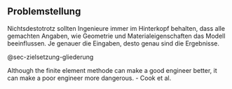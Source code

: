 ## Problemstellung {#sec-problemstellung}

Nichtsdestotrotz sollten Ingenieure immer im Hinterkopf behalten, dass alle gemachten Angaben, wie Geometrie und Materialeigenschaften das Modell beeinflussen. Je genauer die Eingaben, desto genau sind die Ergebnisse.

@sec-zielsetzung-gliederung

Although the finite element methode can make a good engineer better, it can make a poor engineer more dangerous. - Cook et al.